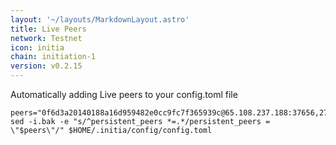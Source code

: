 ```yaml
---
layout: '~/layouts/MarkdownLayout.astro'
title: Live Peers
network: Testnet
icon: initia
chain: initiation-1
version: v0.2.15
---
```

Automatically adding Live peers to your config.toml file
```
peers="0f6d3a20140188a16d959482e0cc9fc7f365939c@65.108.237.188:37656,27811bb5e1aad01bfbe7d780a23a00d7760deb8d@195.201.9.32:37656,f48610351be116d5e01ebee3e9c6c4178091f480@65.109.113.233:25756,093e1b89a498b6a8760ad2188fbda30a05e4f300@35.240.207.217:26656,ff9dbc6bb53227ef94dc75ab1ddcaeb2404e1b0b@178.170.47.171:26656,47ad94a6abc97d4810e2f2be1711d6356c04a83b@135.125.246.102:26656,329227cf8632240914511faa9b43050a34aa863e@43.131.13.84:26656,42cd9d7a33f8250ad2dbe04634e7c7c23fca6657@5.9.80.214:26656,d35102679b876be785a2e03d932300e3a8123086@95.217.85.149:46656"
sed -i.bak -e "s/^persistent_peers *=.*/persistent_peers = \"$peers\"/" $HOME/.initia/config/config.toml
```
